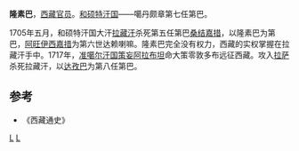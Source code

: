 '''隆素巴'''，[[西藏|西藏]][[官员|官员]]。[[和硕特汗国|和硕特汗国]]——噶丹颇章第七任第巴。

1705年五月，和硕特汗国大汗[[拉藏汗|拉藏汗]]杀死第五任第巴[[桑结嘉措|桑结嘉措]]，以隆素巴为第巴，[[阿旺伊西嘉措|阿旺伊西嘉措]]为第六世达赖喇嘛。隆素巴完全没有权力，西藏的实权掌握在拉藏汗手中。1717年，[[准噶尔汗国|准噶尔汗国]][[策妄阿拉布坦|策妄阿拉布坦]]命大策零敦多布远征西藏。攻入[[拉萨|拉萨]]杀死拉藏汗，以[[达孜巴|达孜巴]]为第八任第巴。

{{start box}}
{{s-before|[[阿旺仁钦|阿旺仁钦]]}}
{{s-title|[[第巴|第巴]]|1707年—1717年}}
{{s-after|[[达孜巴|达孜巴]]}}
{{end box}}

==参考==
*《西藏通史》

[[Category:西藏古代人物|L]]
[[Category:藏族人|L]]